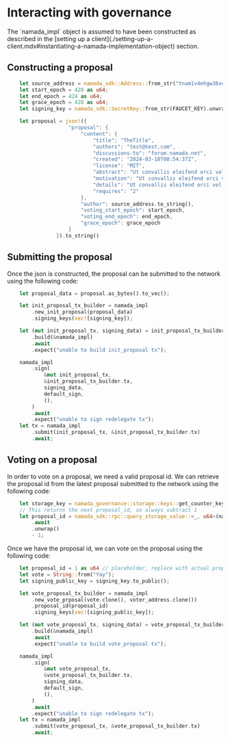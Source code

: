 
# Interacting with governance

<Callout type="info">
The `namada_impl` object is assumed to have been constructed as described in the [setting up a client](./setting-up-a-client.mdx#instantiating-a-namada-implementation-object) section.
</Callout>

## Constructing a proposal
```rust
    let source_address = namada_sdk::Address::from_str("tnam1v4ehgw36xq6ngs3ng5crvdpngg6yvsecx4znjdfegyurgwzzx4pyywfexuuyys69gc6rzdfnryrntx").unwrap();
    let start_epoch = 420 as u64;
    let end_epoch = 424 as u64;
    let grace_epoch = 428 as u64;
    let signing_key = namada_sdk::SecretKey::from_str(FAUCET_KEY).unwrap();

    let proposal = json!({
                    "proposal": {
                        "content": {
                            "title": "TheTitle",
                            "authors": "test@test.com",
                            "discussions-to": "forum.namada.net",
                            "created": "2024-03-10T08:54:37Z",
                            "license": "MIT",
                            "abstract": "Ut convallis eleifend orci vel venenatis. Duis vulputate metus in lacus sollicitudin vestibulum. Suspendisse vel velit ac est consectetur feugiat nec ac urna. Ut faucibus ex nec dictum fermentum. Morbi aliquet purus at sollicitudin ultrices. Quisque viverra varius cursus. Praesent sed mauris gravida, pharetra turpis non, gravida eros. Nullam sed ex justo. Ut at placerat ipsum, sit amet rhoncus libero. Sed blandit non purus non suscipit. Phasellus sed quam nec augue bibendum bibendum ut vitae urna. Sed odio diam, ornare nec sapien eget, congue viverra enim.",
                            "motivation": "Ut convallis eleifend orci vel venenatis. Duis vulputate metus in lacus sollicitudin vestibulum. Suspendisse vel velit ac est consectetur feugiat nec ac urna. Ut faucibus ex nec dictum fermentum. Morbi aliquet purus at sollicitudin ultrices.",
                            "details": "Ut convallis eleifend orci vel venenatis. Duis vulputate metus in lacus sollicitudin vestibulum. Suspendisse vel velit ac est consectetur feugiat nec ac urna. Ut faucibus ex nec dictum fermentum. Morbi aliquet purus at sollicitudin ultrices. Quisque viverra varius cursus. Praesent sed mauris gravida, pharetra turpis non, gravida eros.",
                            "requires": "2"
                        },
                        "author": source_address.to_string(),
                        "voting_start_epoch": start_epoch,
                        "voting_end_epoch": end_epoch,
                        "grace_epoch": grace_epoch
                    }
                }).to_string()
```
## Submitting the proposal

Once the json is constructed, the proposal can be submitted to the network using the following code:

```rust
    let proposal_data = proposal.as_bytes().to_vec();

    let init_proposal_tx_builder = namada_impl
        .new_init_proposal(proposal_data)
        .signing_keys(vec![signing_key]);

    let (mut init_proposal_tx, signing_data) = init_proposal_tx_builder
        .build(&namada_impl)
        .await
        .expect("unable to build init_proposal tx");

    namada_impl
        .sign(
            &mut init_proposal_tx,
            &init_proposal_tx_builder.tx,
            signing_data,
            default_sign,
            (),
        )
        .await
        .expect("unable to sign redelegate tx");
    let tx = namada_impl
        .submit(init_proposal_tx, &init_proposal_tx_builder.tx)
        .await;
```

## Voting on a proposal

In order to vote on a proposal, we need a valid proposal id. We can retrieve the proposal id from the latest proposal submitted to the network using the following code:

```rust
    let storage_key = namada_governance::storage::keys::get_counter_key();
    // This returns the next proposal_id, so always subtract 1
    let proposal_id = namada_sdk::rpc::query_storage_value::<_, u64>(namada_impl.client(), &storage_key)
        .await
        .unwrap()
        - 1;
```


Once we have the proposal id, we can vote on the proposal using the following code:

```rust
    let proposal_id = 1 as u64 // placeholder, replace with actual proposal id
    let vote = String::from("Yay");
    let signing_public_key = signing_key.to_public();

    let vote_proposal_tx_builder = namada_impl
        .new_vote_prposal(vote.clone(), voter_address.clone())
        .proposal_id(proposal_id)
        .signing_keys(vec![signing_public_key]);

    let (mut vote_proposal_tx, signing_data) = vote_proposal_tx_builder
        .build(&namada_impl)
        .await
        .expect("unable to build vote_proposal tx");

    namada_impl
        .sign(
            &mut vote_proposal_tx,
            &vote_proposal_tx_builder.tx,
            signing_data,
            default_sign,
            (),
        )
        .await
        .expect("unable to sign redelegate tx");
    let tx = namada_impl
        .submit(vote_proposal_tx, &vote_proposal_tx_builder.tx)
        .await;
